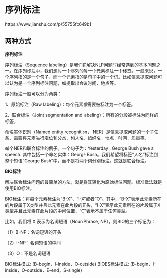 # 序列标注

https://www.jianshu.com/p/55755fc649b1

## 两种方式


**序列标注**

序列标注（Sequence labeling）是我们在解决NLP问题时经常遇到的基本问题之一。在序列标注中，我们想对一个序列的每一个元素标注一个标签。一般来说，一个序列指的是一个句子，而一个元素指的是句子中的一个词。比如信息提取问题可以认为是一个序列标注问题，如提取出会议时间、地点等。

序列标注一般可以分为两类：

1、原始标注（Raw labeling）：每个元素都需要被标注为一个标签。

2、联合标注（Joint segmentation and labeling）：所有的分段被标注为同样的标签。

 命名实体识别（Named entity recognition， NER）是信息提取问题的一个子任务，需要将元素进行定位和分类，如人名、组织名、地点、时间、质量等。

 举个NER和联合标注的例子。一个句子为：Yesterday , George Bush gave a speech. 其中包括一个命名实体：George Bush。我们希望将标签“人名”标注到整个短语“George Bush”中，而不是将两个词分别标注。这就是联合标注。

**BIO标注**

 解决联合标注问题的最简单的方法，就是将其转化为原始标注问题。标准做法就是使用BIO标注。

 BIO标注：将每个元素标注为“B-X”、“I-X”或者“O”。其中，“B-X”表示此元素所在的片段属于X类型并且此元素在此片段的开头，“I-X”表示此元素所在的片段属于X类型并且此元素在此片段的中间位置，“O”表示不属于任何类型。

 比如，我们将 X 表示为名词短语（Noun Phrase, NP），则BIO的三个标记为：

（1）B-NP：名词短语的开头

（2）I-NP：名词短语的中间

（3）O：不是名词短语


BIO标注模式: (B-begin，I-inside，O-outside)
BIOES标注模式: (B-begin，I-inside，O-outside，E-end，S-single)